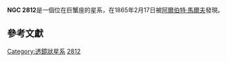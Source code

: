 {{Galaxy
| name = [[New_General_Catalogue|NGC]] 2812
| image =
| type = S0/Sb<ref name="ned">{{cite web
  | title=NASA/IPAC Extragalactic Database
  | work=Results for NGC 2812
  | url=http://nedwww.ipac.caltech.edu/
  | accessdate=2006-09-12
  | archive-date=2011-05-14
  | archive-url=https://web.archive.org/web/20110514100451/http://nedwww.ipac.caltech.edu/
  | dead-url=no
  }}</ref>
| epoch = [[J2000|J2000]]
| ra = {{RA|09|17|40.8}}<ref name="ned" />
| dec = {{DEC|+19|55|08}}<ref name="ned" />
| dist_ly = 
| appmag_v = 15.7<ref name="ned" />
| z = 9070 ± 20 [[公里|km]]／s<ref name="ned" />
| size_v = 0′.5 × 0′.3<ref name="ned" />
| constellation name = [[巨蟹座|巨蟹座]]
| notes = 
| names = [[Principal_Galaxies_Catalogue|PGC]] 26242<ref name="ned" />
}}

'''NGC 2812'''是一個位在巨蟹座的星系，在1865年2月17日被[[阿爾伯特·馬爾夫|阿爾伯特·馬爾夫]]發現。

== 參考文獻 ==

{{Reflist}}
{{galaxy-stub}}

{{巨蟹座恒星}}

[[Category:透鏡狀星系|Category:透鏡狀星系]]
[[Category:巨蟹座NGC天體|2812]]